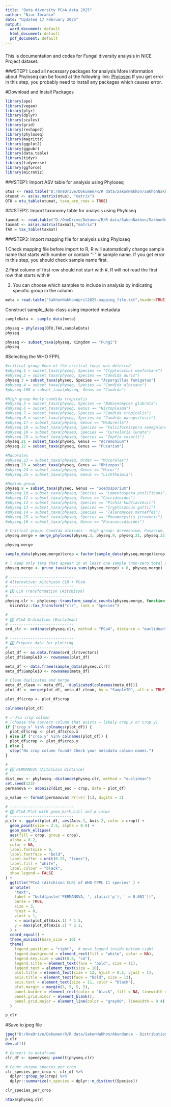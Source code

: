 ---
title: "Beta diversity PCoA data 2025"
author: "Niar Ibrahim"
date: "Updated 17 February 2025"
output:
  word_document: default
  html_document: default
  pdf_document: default
---

###
This is documentation and codes for Fungal diversity analysis in NICE Project dataset.

###STEP1: Load all necessary packages for analysis
More information about Phyloseq can be found at the following link: [Phyloseq](https://joey711.github.io/phyloseq/)
If you get error in this step, you probably need to install any packages which causes error.


#Download and Install Packages
```{r warning=FALSE, message=FALSE}
library(ape)
library(vegan)
library(plyr)
library(dplyr)
library(scales)
library(grid)
library(reshape2)
library(phyloseq)
library(magrittr)
library(ggplot2)
library(ggpubr)
library(data.table)
library(tidyr)
library(tidyverse)
library(ggforce)
library(microViz)
```


###STEP1: Import ASV table for analysis using Phyloseq
```{r}
otus <- read.table("D:/OneDrive/Dokumen/R/R data/SakonNakhon/SakhonNakhonApril2025.final.txt",header=T,sep="\t",row.names=1)
otumat <- as(as.matrix(otus), "matrix")
OTU = otu_table(otumat, taxa_are_rows = TRUE)
```

###STEP2: Import taxonomy table for analysis using Phyloseq
```{r}
taxmat <- read.table("D:/OneDrive/Dokumen/R/R data/SakonNakhon/SakhonNakhonApril2025.taxonomy.fix.txt", header=T,sep="\t",row.names=1)
taxmat <- as(as.matrix(taxmat),"matrix")
TAX = tax_table(taxmat)
```

###STEP3: Import mapping file for analysis using Phyloseq

1.Check mapping file before import to R, R will automatically change sample name that starts with number or contain “-” in sample name. If you get error in this step, you should check sample name first. 

2.First column of first row should not start with #, R will not read the first row that starts with #

3. You can choose which samples to include in analysis by indicating specific group in the column

```{r}
meta = read.table("SakhonNakhonApril2025.mapping_file.txt",header=TRUE,row.names=1,sep="\t",stringsAsFactors=FALSE)
```


Construct sample_data-class using imported metadata
```{r warning=FALSE}
sampleData <- sample_data(meta)
```


```{r warning=FALSE}
physeq = phyloseq(OTU,TAX,sampleData)
physeq
```


```{r}
physeq <- subset_taxa(physeq, Kingdom == "Fungi")
physeq
```


#Selecting the WHO FPPL
```{r }
#critical group #non of the critical fungi was detected
#physeq.1 = subset_taxa(physeq, Species == "Cryptococcus neoformans")
#physeq.2 = subset_taxa(physeq, Species == "Candida auris")
physeq.3 = subset_taxa(physeq, Species == "Aspergillus fumigatus")
#physeq.4 = subset_taxa(physeq, Species == "Candida albicans")
#physeq.100 = subset_taxa(physeq, Genus == "Candida")

#High group #only candida tropicalis
#physeq.5 = subset_taxa(physeq, Species == "Nakaseomyces glabrata")
#physeq.6 = subset_taxa(physeq, Genus == "Histoplasma")
#physeq.7 = subset_taxa(physeq, Species == "Candida tropicalis")
#physeq.8 = subset_taxa(physeq, Species == "Candida parapsilosis")
#physeq.17 = subset_taxa(physeq, Genus == "Madurella")
#physeq.18 = subset_taxa(physeq, Species == "Falciformispora senegalensis")
#physeq.19 = subset_taxa(physeq, Species == "Curvularia lunata")
#physeq.20 = subset_taxa(physeq, Species == "Zopfia rosatii")
physeq.21 = subset_taxa(physeq, Genus == "Acremonium")
physeq.22 = subset_taxa(physeq, Genus == "Fusarium")

#Mucorales
#physeq.23 = subset_taxa(physeq, Order == "Mucorales")
physeq.23 = subset_taxa(physeq, Genus == "Rhizopus")
#physeq.24 = subset_taxa(physeq, Genus == "Mucor")
#physeq.25 = subset_taxa(physeq, Genus == "Lichtheimia")

#Medium group
physeq.9 = subset_taxa(physeq, Genus == "Scedosporium")
#physeq.10 = subset_taxa(physeq, Species == "Lomentospora prolificans")
#physeq.11 = subset_taxa(physeq, Genus == "Coccidioides")
#physeq.12 = subset_taxa(physeq, Species == "Pichia kudriavzevii")
#physeq.13 = subset_taxa(physeq, Species == "Cryptococcus gattii")
#physeq.14 = subset_taxa(physeq, Species == "Talaromyces marneffei")
#physeq.15 = subset_taxa(physeq, Species == "Pneumocystis jirovecii")
#physeq.16 = subset_taxa(physeq, Genus == "Paracoccidioides")
```


```{r}
# Critical group: Candida albicans - High group: Acremonium, Fusarium, Mucorales - Medium group: Scedosporium, Pichia kudriavzevii
physeq.merge = merge_phyloseq(physeq.3, physeq.9, physeq.21, physeq.22, physeq.23)

physeq.merge
```


```{r}
sample_data(physeq.merge)$crop = factor(sample_data(physeq.merge)$crop, levels = c('Rubber_tree_A', 'Rubber_tree_B', 'Cassava', 'Sugarcane'))

```


```{r}
# 🔹 Keep only taxa that appear in at least one sample (non-zero total abundance)
physeq.merge <- prune_taxa(taxa_sums(physeq.merge) > 0, physeq.merge)
```



```{r}
# ----------------------------
# Alternative: Aitchison CLR + PCoA
# ----------------------------
# 1️⃣ CLR Transformation (Aitchison)
# ----------------------------
physeq.clr <- phyloseq::transform_sample_counts(physeq.merge, function(x) x + 1) %>%
  microViz::tax_transform("clr", rank = "Species")
```


```{r}
# ----------------------------
# 2️⃣ PCoA Ordination (Euclidean)
# ----------------------------
ord_clr <- ordinate(physeq.clr, method = "PCoA", distance = "euclidean")
```


```{r}
# ----------------------------
# 3️⃣ Prepare data for plotting
# ----------------------------
plot_df <- as.data.frame(ord_clr$vectors)
plot_df$SampleID <- rownames(plot_df)
```


```{r}
meta_df <- data.frame(sample_data(physeq.clr))
meta_df$SampleID <- rownames(meta_df)
```


```{r}
# Clean duplicates and merge
meta_df_clean <- meta_df[, !duplicated(colnames(meta_df))]
plot_df <- merge(plot_df, meta_df_clean, by = "SampleID", all.x = TRUE)
```

```{r}
plot_df$crop <- plot_df$crop
```

```{r}
colnames(plot_df)
```

```{r}
# ✅ Fix crop column
# (choose the correct column that exists — likely crop.x or crop.y)
if ("crop.x" %in% colnames(plot_df)) {
  plot_df$crop <- plot_df$crop.x
} else if ("crop.y" %in% colnames(plot_df)) {
  plot_df$crop <- plot_df$crop.y
} else {
  stop("No crop column found! Check your metadata column names.")
}
```


```{r}
# ----------------------------
# 4️⃣ PERMANOVA (Aitchison distance)
# ----------------------------
dist_euc <- phyloseq::distance(physeq.clr, method = "euclidean")
set.seed(123)
permanova <- adonis2(dist_euc ~ crop, data = plot_df)
```


```{r}
p_value <- format(permanova$`Pr(>F)`[1], digits = 3)
```


```{r}
# ----------------------------
# 5️⃣ PCoA Plot with geom_mark_hull and p-value
# ----------------------------
p_clr <- ggplot(plot_df, aes(Axis.1, Axis.2, color = crop)) +
  geom_point(size = 2.5, alpha = 0.9) +
  geom_mark_ellipse(
  aes(fill = crop, group = crop),
  alpha = 0.2,
  color = NA,
  label.fontsize = 9,
  label.fontface = "bold",
  label.buffer = unit(0.25, "lines"),
  label.fill = "white",
  label.colour = "black",
  show.legend = FALSE
) +
  ggtitle("PCoA (Aitchison CLR) of WHO FPPL 11 species" ) +
  annotate(
    "text",
    label = "bold(paste('PERMANOVA, ', italic('p'), ' = 0.002'))", 
    parse = TRUE, 
    size = 3,
    hjust = 0,
    vjust = 1,
    x = min(plot_df$Axis.1) * 1.5,
    y = max(plot_df$Axis.2) * 2.2,
  ) +
  coord_equal() +
  theme_minimal(base_size = 16) +
  theme(
    legend.position = "right",  # move legend inside bottom-right
    legend.background = element_rect(fill = "white", color = NA),
    legend.key.size = unit(0.6, "cm"),
    legend.title = element_text(face = "bold", size = 11),
    legend.text = element_text(size = 10),
    plot.title = element_text(size = 12, hjust = 0.5, vjust = 1),
    axis.title = element_text(face = "bold", size = 13),
    axis.text = element_text(size = 11, color = "black"),
    plot.margin = margin(5, 5, 5, 5),
    panel.border = element_rect(color = "black", fill = NA, linewidth = 0.8),
    panel.grid.minor = element_blank(),
    panel.grid.major = element_line(color = "grey90", linewidth = 0.4)
  )

p_clr
```

#Save to jpeg file
```{r warning=FALSE}
jpeg("D:/OneDrive/Dokumen/R/R data/SakonNakhon/Abundance - Distribution/WHOFPPL Beta diversity PCoA-Species-Aitchison SakonNakhon 2025.jpeg",units = "in",  width = 6, height = 6, res = 1000)
p_clr
dev.off()
```


```{r}
# Convert to dataframe
clr_df <- speedyseq::psmelt(physeq.clr)

# Count unique species per crop
clr_species_per_crop <- clr_df %>%
  dplyr::group_by(crop) %>%
  dplyr::summarize(n_species = dplyr::n_distinct(Species))

clr_species_per_crop
```


```{r}
ntaxa(physeq.clr)
```